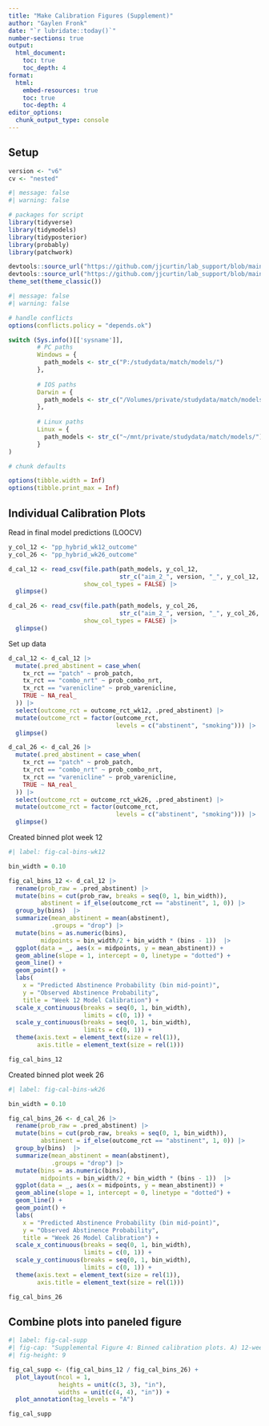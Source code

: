 ```yaml
---
title: "Make Calibration Figures (Supplement)"
author: "Gaylen Fronk"
date: "`r lubridate::today()`"
number-sections: true
output: 
  html_document:
    toc: true 
    toc_depth: 4
format:
  html:
    embed-resources: true
    toc: true
    toc-depth: 4
editor_options: 
  chunk_output_type: console
---
```


## Setup

```r
version <- "v6"
cv <- "nested"
```

```r
#| message: false
#| warning: false

# packages for script
library(tidyverse)
library(tidymodels)
library(tidyposterior)
library(probably)
library(patchwork)

devtools::source_url("https://github.com/jjcurtin/lab_support/blob/main/fun_eda.R?raw=true")
devtools::source_url("https://github.com/jjcurtin/lab_support/blob/main/chtc/static_files/fun_chtc.R?raw=true")
theme_set(theme_classic()) 
```

```r
#| message: false
#| warning: false

# handle conflicts
options(conflicts.policy = "depends.ok")
```

```r
switch (Sys.info()[['sysname']],
        # PC paths
        Windows = {
          path_models <- str_c("P:/studydata/match/models/")
        },
        
        # IOS paths
        Darwin = {
          path_models <- str_c("/Volumes/private/studydata/match/models/")
        },
        
        # Linux paths
        Linux = {
          path_models <- str_c("~/mnt/private/studydata/match/models/")
        }
)
```

```r

# chunk defaults

options(tibble.width = Inf)
options(tibble.print_max = Inf)
```

## Individual Calibration Plots

Read in final model predictions (LOOCV)
```r
y_col_12 <- "pp_hybrid_wk12_outcome"
y_col_26 <- "pp_hybrid_wk26_outcome"

d_cal_12 <- read_csv(file.path(path_models, y_col_12,
                               str_c("aim_2_", version, "_", y_col_12, ".csv")),
                     show_col_types = FALSE) |> 
  glimpse()

d_cal_26 <- read_csv(file.path(path_models, y_col_26,
                               str_c("aim_2_", version, "_", y_col_26, ".csv")),
                     show_col_types = FALSE) |> 
  glimpse()

```

Set up data
```r
d_cal_12 <- d_cal_12 |> 
  mutate(.pred_abstinent = case_when(
    tx_rct == "patch" ~ prob_patch,
    tx_rct == "combo_nrt" ~ prob_combo_nrt,
    tx_rct == "varenicline" ~ prob_varenicline,
    TRUE ~ NA_real_
  )) |> 
  select(outcome_rct = outcome_rct_wk12, .pred_abstinent) |> 
  mutate(outcome_rct = factor(outcome_rct,
                              levels = c("abstinent", "smoking"))) |> 
  glimpse()

d_cal_26 <- d_cal_26 |> 
  mutate(.pred_abstinent = case_when(
    tx_rct == "patch" ~ prob_patch,
    tx_rct == "combo_nrt" ~ prob_combo_nrt,
    tx_rct == "varenicline" ~ prob_varenicline,
    TRUE ~ NA_real_
  )) |> 
  select(outcome_rct = outcome_rct_wk26, .pred_abstinent) |> 
  mutate(outcome_rct = factor(outcome_rct,
                              levels = c("abstinent", "smoking"))) |> 
  glimpse()
```

Created binned plot week 12
```r
#| label: fig-cal-bins-wk12

bin_width = 0.10

fig_cal_bins_12 <- d_cal_12 |> 
  rename(prob_raw = .pred_abstinent) |> 
  mutate(bins = cut(prob_raw, breaks = seq(0, 1, bin_width)),
         abstinent = if_else(outcome_rct == "abstinent", 1, 0)) |> 
  group_by(bins)  |> 
  summarize(mean_abstinent = mean(abstinent),
            .groups = "drop") |>
  mutate(bins = as.numeric(bins),
         midpoints = bin_width/2 + bin_width * (bins - 1))  |> 
  ggplot(data = _, aes(x = midpoints, y = mean_abstinent)) +
  geom_abline(slope = 1, intercept = 0, linetype = "dotted") +
  geom_line() +
  geom_point() +
  labs(
    x = "Predicted Abstinence Probability (bin mid-point)",
    y = "Observed Abstinence Probability",
    title = "Week 12 Model Calibration") +
  scale_x_continuous(breaks = seq(0, 1, bin_width),
                     limits = c(0, 1)) +
  scale_y_continuous(breaks = seq(0, 1, bin_width),
                     limits = c(0, 1)) +
  theme(axis.text = element_text(size = rel(1)),
        axis.title = element_text(size = rel(1)))

fig_cal_bins_12
```

Created binned plot week 26
```r
#| label: fig-cal-bins-wk26

bin_width = 0.10

fig_cal_bins_26 <- d_cal_26 |> 
  rename(prob_raw = .pred_abstinent) |> 
  mutate(bins = cut(prob_raw, breaks = seq(0, 1, bin_width)),
         abstinent = if_else(outcome_rct == "abstinent", 1, 0)) |> 
  group_by(bins)  |> 
  summarize(mean_abstinent = mean(abstinent),
            .groups = "drop") |>
  mutate(bins = as.numeric(bins),
         midpoints = bin_width/2 + bin_width * (bins - 1))  |> 
  ggplot(data = _, aes(x = midpoints, y = mean_abstinent)) +
  geom_abline(slope = 1, intercept = 0, linetype = "dotted") +
  geom_line() +
  geom_point() +
  labs(
    x = "Predicted Abstinence Probability (bin mid-point)",
    y = "Observed Abstinence Probability",
    title = "Week 26 Model Calibration") +
  scale_x_continuous(breaks = seq(0, 1, bin_width),
                     limits = c(0, 1)) +
  scale_y_continuous(breaks = seq(0, 1, bin_width),
                     limits = c(0, 1)) +
  theme(axis.text = element_text(size = rel(1)),
        axis.title = element_text(size = rel(1)))

fig_cal_bins_26
```

## Combine plots into paneled figure

```r
#| label: fig-cal-supp
#| fig-cap: "Supplemental Figure 4: Binned calibration plots. A) 12-week model. B) 26-week model"
#| fig-height: 9

fig_cal_supp <- (fig_cal_bins_12 / fig_cal_bins_26) +
  plot_layout(ncol = 1,
              heights = unit(c(3, 3), "in"),
              widths = unit(c(4, 4), "in")) +
  plot_annotation(tag_levels = "A")

fig_cal_supp
```

